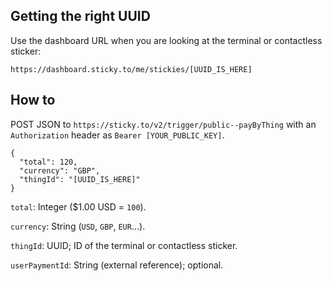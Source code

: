 ## Getting the right UUID

Use the dashboard URL when you are looking at the terminal or contactless sticker:

`https://dashboard.sticky.to/me/stickies/[UUID_IS_HERE]`

## How to

POST JSON to `https://sticky.to/v2/trigger/public--payByThing` with an `Authorization` header as `Bearer [YOUR_PUBLIC_KEY]`.

```
{
  "total": 120,
  "currency": "GBP",
  "thingId": "[UUID_IS_HERE]"
}
```

`total`: Integer ($1.00 USD = `100`).

`currency`: String (`USD`, `GBP`, `EUR`...).

`thingId`: UUID; ID of the terminal or contactless sticker.

`userPaymentId`: String (external reference); optional.
